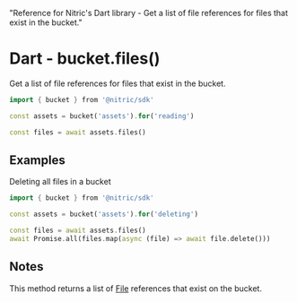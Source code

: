   "Reference for Nitric's Dart library - Get a list of file references for files that exist in the bucket."

# Dart - bucket.files()

Get a list of file references for files that exist in the bucket.

```dart
import { bucket } from '@nitric/sdk'

const assets = bucket('assets').for('reading')

const files = await assets.files()
```

## Examples

Deleting all files in a bucket

```dart
import { bucket } from '@nitric/sdk'

const assets = bucket('assets').for('deleting')

const files = await assets.files()
await Promise.all(files.map(async (file) => await file.delete()))
```

## Notes

This method returns a list of [File](./bucket-file) references that exist on the bucket.
